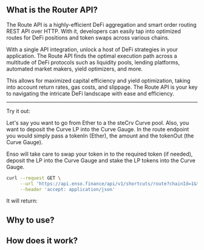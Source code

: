 ## What is the Router API?

The Route API is a highly-efficient DeFi aggregation and smart order routing REST API over HTTP. With it, developers can easily tap into optimized routes for DeFi positions and token swaps across various chains.

With a single API integration, unlock a host of DeFi strategies in your application. The Route API finds the optimal execution path across a multitude of DeFi protocols such as liquidity pools, lending platforms, automated market makers, yield optimizers, and more.

This allows for maximized capital efficiency and yield optimization, taking into account return rates, gas costs, and slippage. The Route API is your key to navigating the intricate DeFi landscape with ease and efficiency.

---

Try it out:

Let's say you want to go from Ether to a the steCrv Curve pool. Also, you want to deposit the Curve LP into the Curve Gauge.
In the route endpoint you would simply pass a tokenIn (Ether), the amount and the tokenOut (the Curve Gauge).

Enso will take care to swap your token in to the required token (if needed), deposit the LP into the Curve Gauge and stake the LP tokens into the Curve Gauge.

```bash copy
curl --request GET \
     --url 'https://api.enso.finance/api/v1/shortcuts/route?chainId=1&tokenInAmountToApprove=0&tokenInAmountToTransfer=&priceImpact=true&toEoa=true&amountIn=1000000000000000000&slippage=300&tokenIn=0xeeeeeeeeeeeeeeeeeeeeeeeeeeeeeeeeeeeeeeee&tokenOut=0x182b723a58739a9c974cfdb385ceadb237453c28' \
     --header 'accept: application/json'
```

It will return:

## Why to use?

## How does it work?

```

```
